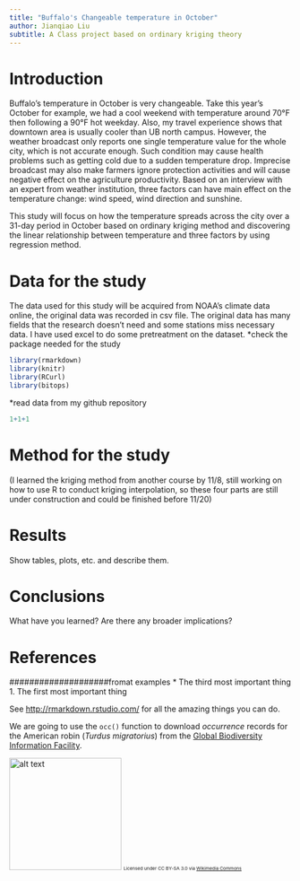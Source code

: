 ---
title: "Buffalo's Changeable temperature in October"
author: Jianqiao Liu
subtitle: A Class project based on ordinary kriging theory
---

# Introduction
Buffalo's temperature in October is very changeable. Take this year's October for example, we had a cool weekend with temperature around 70°F then following a 90°F hot weekday. Also, my travel experience shows that downtown area is usually cooler than UB north campus. However, the weather broadcast only reports one single temperature value for the whole city, which is not accurate enough. Such condition may cause health problems such as getting cold due to a sudden temperature drop. Imprecise broadcast may also make farmers ignore protection activities and will cause negative effect on the agriculture productivity. Based on an interview with an expert from weather institution, three factors can have main effect on the temperature change: wind speed, wind direction and sunshine. 

This study will focus on how the temperature spreads across the city over a 31-day period in October based on ordinary kriging method and discovering the linear relationship between temperature and three factors by using regression method. 


# Data for the study
The data used for this study will be acquired from NOAA's climate data online, the original data was recorded in csv file. The original data has many fields that the research doesn't need and some stations miss necessary data. I have used excel to do some pretreatment on the dataset.
*check the package needed for the study
```{r}
library(rmarkdown)
library(knitr)
library(RCurl)
library(bitops)
```
*read data from my github repository
```{r}
1+1+1
```
# Method for the study
(I learned the kriging method from another course by 11/8, still working on how to use R to conduct kriging interpolation, so these four parts are still under construction and could be finished before 11/20)

# Results
Show tables, plots, etc. and describe them.

# Conclusions
What have you learned?  Are there any broader implications?

# References


####################fromat examples
* The third most important thing
1. The first most important thing

See [http://rmarkdown.rstudio.com/](http://rmarkdown.rstudio.com/) for all the amazing things you can do.


We are going to use the `occ()` function to download _occurrence_ records for the American robin (_Turdus migratorius_) from the [Global Biodiversity Information Facility](gbif.org).

<img src="https://upload.wikimedia.org/wikipedia/commons/b/b8/Turdus-migratorius-002.jpg" alt="alt text" width="200">
<small><small><small>Licensed under CC BY-SA 3.0 via [Wikimedia Commons](https://commons.wikimedia.org/wiki/File:Turdus-migratorius-002.jpg#/media/File:Turdus-migratorius-002.jpg)</small></small></small>





